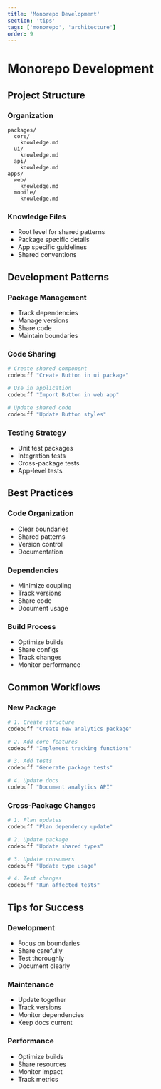 ```yaml
---
title: 'Monorepo Development'
section: 'tips'
tags: ['monorepo', 'architecture']
order: 9
---
```


# Monorepo Development

## Project Structure

### Organization
```
packages/
  core/
    knowledge.md
  ui/
    knowledge.md
  api/
    knowledge.md
apps/
  web/
    knowledge.md
  mobile/
    knowledge.md
```

### Knowledge Files
- Root level for shared patterns
- Package specific details
- App specific guidelines
- Shared conventions

## Development Patterns

### Package Management
- Track dependencies
- Manage versions
- Share code
- Maintain boundaries

### Code Sharing
```bash
# Create shared component
codebuff "Create Button in ui package"

# Use in application
codebuff "Import Button in web app"

# Update shared code
codebuff "Update Button styles"
```

### Testing Strategy
- Unit test packages
- Integration tests
- Cross-package tests
- App-level tests

## Best Practices

### Code Organization
- Clear boundaries
- Shared patterns
- Version control
- Documentation

### Dependencies
- Minimize coupling
- Track versions
- Share code
- Document usage

### Build Process
- Optimize builds
- Share configs
- Track changes
- Monitor performance

## Common Workflows

### New Package
```bash
# 1. Create structure
codebuff "Create new analytics package"

# 2. Add core features
codebuff "Implement tracking functions"

# 3. Add tests
codebuff "Generate package tests"

# 4. Update docs
codebuff "Document analytics API"
```

### Cross-Package Changes
```bash
# 1. Plan updates
codebuff "Plan dependency update"

# 2. Update package
codebuff "Update shared types"

# 3. Update consumers
codebuff "Update type usage"

# 4. Test changes
codebuff "Run affected tests"
```

## Tips for Success

### Development
- Focus on boundaries
- Share carefully
- Test thoroughly
- Document clearly

### Maintenance
- Update together
- Track versions
- Monitor dependencies
- Keep docs current

### Performance
- Optimize builds
- Share resources
- Monitor impact
- Track metrics
